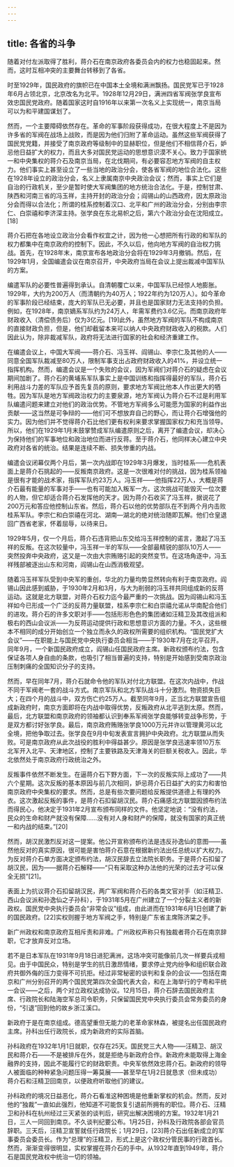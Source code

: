 ```yaml
---
---
---
```

title: 各省的斗争
---



随着对付左派取得了胜利，蒋介石在南京政府各委员会内的权力也稳固起来。然而，这时互相冲突的主要舞台转移到了各省。

时至1929年，国民政府的旗帜已在中国本土全境和满洲飘扬。国民党军已于1928年6月占领北京，北京改名为北平。1928年12月29日，满洲四省军阀张学良宣布效忠国民党政府。随着国家这时自1916年以来第一次名义上实现统一，南京当局可以为和平建国谋划了。

然而，一个主要障碍依然存在。革命的军事阶段获得成功，在很大程度上不是因为许多省的军阀在战场上战败，而是因为他们归附了革命运动。虽然这些军阀获得了国民党党籍，并接受了南京政府等级制中的显赫职位，但是他们不相信蒋介石，妒忌他日益扩大的权力，而且大多对国民党运动的思想意识漠不关心。致力于国家统一和中央集权的蒋介石及南京当局，在北伐期间，有必要容忍地方军阀的自主权力。他们事实上甚至设立了一些当地的政治分会，使各省军阀的地位合法化。这些在1928年设立的政治分会，名义上隶属南京中央政治会议；然而，事实上它们是自治的行政机关，至少是暂时使大军阀集团的地方统治合法化。于是，控制甘肃、陕西和河南三省的冯玉祥，主持开封的政治分会；阎锡山的山西政府，因太原政治分会而得以合法化；所谓的桂系控制着汉口、北平和广州的政治分会，分别由李宗仁、白崇禧和李济深主持。张学良在东北易帜之后，第六个政治分会在沈阳成立。[18]

蒋介石把在各地设立政治分会看作权宜之计，因为他一心想把所有行政的和军队的权力都集中在南京政府的控制下。因此，不久以后，他向地方军阀的自治权力挑战。首先，在1928年末，南京宣布各地政治分会将在1929年3月撤销。然后，在1929年1月，全国编遣会议在南京召开，中央政府当局在会议上提出裁减中国军队的方案。

编遣军队的必要性普遍得到承认。自清朝覆亡以来，中国军队已经惊人地膨胀。1929年，大约为200万人（而清朝约为40万人；1922年约为120万人）。如今革命的军事阶段已经结束，庞大的军队已无必要，并且也是国家财力无法支持的负担。例如，在1928年，南京嫡系军队约为24万人，年需军费约3.6亿元。而南京政府年财政收入（清偿债务后）仅为3亿元。[19]此外，虽然地方军阀的军队不构成南京的直接财政负担，但是，他们却截留本来可以纳人中央政府财政收入的税款。人们因此认为，除非裁减军队，政府将无法进行国家的社会和经济重建工作。

在编遣会议上，中国大军阀——蒋介石、冯玉祥、阎锡山、李宗仁及其他的人——同意全国军队裁减至80万人，限制军事支出占政府财政收入的41%，并设立统一指挥机构。然而，编遣会议是一个失败的会议，因为军阀们对蒋介石的疑虑在会议期间加剧了。蒋介石的黄埔系军队事实上是中国训练和指挥得最好的军队，蒋介石利用战斗力差的军队应予首先复员的原则，要求地方军阀比他本人作出更大的牺牲。因为军队是地方军阀政治权力的主要泉源，地方军阀认为蒋介石不过是利用军队编遣问题来建立对他们的政治优势。不管地方军阀多么可能愿为国家的利益作出贡献——这当然是可争辩的——他们可不想放弃自己的野心，而让蒋介石增强他的实力。因为他们并不觉得蒋介石比他们更有权利来要求掌握国家权力和充当领导。所以，他们在1929年1月末鼓掌赞成军队编遣原则之后，离开了编遣会议，却决心为保持他们的军事地位和政治地位而进行反蒋。至于蒋介石，他同样决心建立中央政府对各省的统治。结果是连续不断、损失惨重的内战。

编遣会议闭幕仅两个月后，第一次内战即在1929年3月爆发，当时桂系——危机表面上是蒋介石挑起的——反叛南京政府。这是一次很难对付的挑战，因为桂系领袖是很有才能的战术家，指挥军队约23万人。冯玉祥——他指挥22万人，大概是蒋介石最有能量的军事对手——也有可能加入叛军一方。这次挑战可能毁灭一位次要的人物，但它却适合蒋介石发挥他的天才。因为蒋介石收买了冯玉祥，据说花了200万元和答应他控制山东省。然后，蒋介石以他的优势部队在不到两个月内击败桂系军队。李宗仁和白崇禧在河北、湖南—湖北的绝对统治随即瓦解。他们仓皇退回广西省老家，怀着屈辱，以待来日。

1929年5月，仅一个月后，蒋介石违背把山东交给冯玉祥控制的诺言，激起了冯玉祥的反叛。在这次较量中，冯玉祥一半的军队——全部最精锐的部队10万人——突然投奔中央政府，这又是一次由大宗贿赂引起的突然变节。在这场角逐中，冯玉祥残部被逐出山东和河南，阎锡山在山西消极观望。

随着冯玉祥军队受到中央军的重创，华北的力量均势显然转向有利于南京政府。阎锡山因此感到威胁，于1930年2月和3月，与大为削弱的冯玉祥共同组成新的反蒋运动。这就是北方联盟，对蒋介石权力迄今最严重的一次挑战。因为阎锡山和冯玉祥如今已形成一个广泛的反蒋力量联盟，桂系李宗仁和白崇禧允诺从华南配合他们的进攻。蒋介石的许多文职对手——包括形形色色的集团诸如汪精卫及其改组派和极右的西山会议派——为反蒋运动提供行政和思想意识方面的力量。不久，这些根本不相同的成分开始创立一个独立而永久的政权所需要的组织机构。“国民党扩大会议”——在职能上与国民党中央执行委员会相当——于1930年7月在北平召开。同年9月，一个新国民政府成立，阎锡山任国民政府主席。新政权颁布约法，包含保证各项人身自由的条款，也吸引了相当普遍的支持，特别是开始感到受南京政治压制刺痛的全国知识分子的支持。

然而，早在同年7月，蒋介石就命令他的军队对付北方联盟。在这次内战中，作战不同于军阀老一套的战斗方式。南京军队和北方军队战斗十分激烈。物资损失巨大；在四个月的战斗中，双方伤亡约25万人。截至同年9月，正当北方联盟宣告组成新政府时，南京方面即将在内战中取得优势，反叛政府从北平逃到太原。然而，最后，北方联盟和南京政府的领袖都认识到奉系军阀张学良能够转变战争形势，于是双方都讨好张学良。最后，南京政府贿赂张学良1000万元并许以管理黄河以北全境，把他争取过去。张学良在9月中旬发表宣言拥护中央政府。北方联盟从而失败。可是南京政府从此次战役的胜利中得益甚少。原因是张学良迅速率领10万东北军开入北平、天津地区，控制了主要铁路及天津海关的巨额关税收入。因此，华北依然处于南京政府行政统治之外。

反叛事件依然不断发生。在逼蒋介石下野方面，下一次的反叛实际上成功了——共六个星期。这次反叛的基本原因与前几次相同，妒忌蒋介石日益扩大的实力和害怕南京政府中央集权的要求。然而，总是有些次要问题给反叛提供道德上有理的外衣。这次激起反叛的事件，是蒋介石扣留胡汉民。蒋介石痛感北方联盟因颁布约法而得民心，他决定于1931年2月宣布颁布同样的文件。他坚定地说：“没有约法，民众的生命和财产就没有保障……没有对人身和财产的保障，就没有国家的真正统一和内战的结束。”[20]

然而，胡汉民激烈反对这一提案。他公开宣称颁布约法是违反孙逸仙的意图——虽然他反对的真实原因，很可能是害怕蒋介石意在根据新约法出任总统以扩大权力。为反对蒋介石单方面决定颁布约法，胡汉民辞去立法院长职务。于是蒋介石扣留了胡汉民，因为——据蒋介石解释——“只有采取这种办法他的光荣的过去才可以保全无损”[21]。

表面上为抗议蒋介石扣留胡汉民，两广军阀和蒋介石的各类文官对手（如汪精卫、西山会议派和孙逸仙之子孙科），于1931年5月在广州建立了一个分裂主义者的新政权。国民党中央执行委员会“非常会议”组成，由此进而在1931年6月1日创建了新的国民政府。[22]实权则握于地方军阀之手，特别是广东省主席陈济棠之手。

新广州政权和南京政府互相斥责和非难。广州政权声称只有独裁者蒋介石在南京辞职，它才放弃反对立场。

若不是日本军队在1931年9月18日进犯满洲，这场冲突可能像前几次一样要兵戎相见。由于中国民众，特别是学生的抗日激昂情绪，要求停止党内纷争和组织联合政府共御外侮的压力变得不可抗拒。经过非常秘密的谈判和复杂的会议——包括在南京和广州分别召开的两个国民党第四次全国代表大会，和在上海举行的宁粤和平统一会议——之后，两个对立政权达成协议。12月15日，蒋介石辞去国民政府主席、行政院长和陆海空军总司令职务，只保留国民党中央执行委员会常务委员的身份，“引退”回到他的故乡浙江溪口。

新政府于是在南京组成。德高望重但无能力的老革命家林森，被提名出任国民政府主席。孙科出任行政院长，成为新政府的实际首脑。

孙科政府在1932年1月1日就职，仅存在25天。国民党三大人物——汪精卫、胡汉民和蒋介石——不是被排斥在外，就是拒绝与新政府合作。新政府未能取得上海金融界的支持，因此不能履行它的财政职责。中央军依然效忠蒋介石。新政府的领导人被面临的种种紧急问题压得一筹莫展——甚至早在1月2日就恳求（但未成功）蒋介石和汪精卫回南京，以便政府听取他们的建议。

孙科政府的境况日益恶化，蒋介石看准这种困境是他重新掌权的机会。然而，反对他的“独裁”一直如此强烈，他知道不可能恢复引退前所拥有的职位。蒋介石、汪精卫和孙科在杭州经过三天紧张的谈判后，研究出解决困境的方案。1932年1月21日，三人一同回到南京。不久谈判纪要公布。1月25日，孙科及行政院各部会官员辞职。三天后，汪精卫宣誓就任行政院长；1月29日，[23]蒋介石出任新成立的军事委员会委员长。作为“总理”的汪精卫，形式上是这个政权分管民事的行政首长。然而，渐渐变得很明显，实权掌握在蒋介石的手中。从1932年直到1949年，蒋介石是国民党政权中统治一切的领袖。